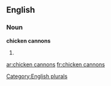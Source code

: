 
==English==

===Noun===
'''chicken cannons'''

# {{plural of|[[chicken cannon]]}}

[[Category:English plurals]]

[[ar:chicken cannons]]
[[fr:chicken cannons]]